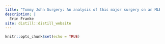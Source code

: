 ```yaml
---
title: "Tommy John Surgery: An analysis of this major surgery on an MLB pitcher's success"
description: |
  Erin Franke
site: distill::distill_website
---
```


```r
knitr::opts_chunk$set(echo = TRUE)
```


